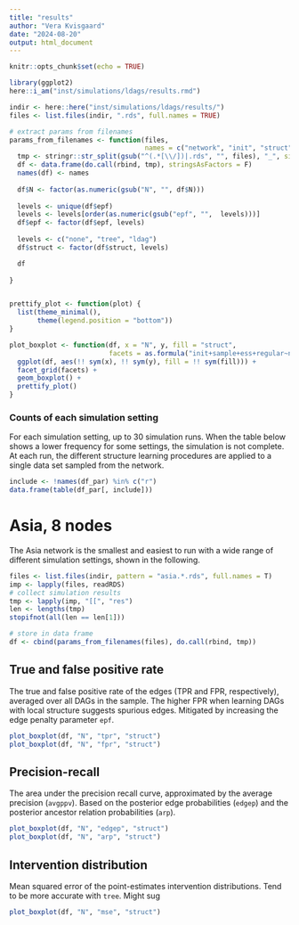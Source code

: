 ```yaml
---
title: "results"
author: "Vera Kvisgaard"
date: "2024-08-20"
output: html_document
---
```


```r
knitr::opts_chunk$set(echo = TRUE)
```


```r
library(ggplot2)
here::i_am("inst/simulations/ldags/results.rmd")
```



```r

indir <- here::here("inst/simulations/ldags/results/")
files <- list.files(indir, ".rds", full.names = TRUE)

# extract params from filenames
params_from_filenames <- function(files, 
                                  names = c("network", "init", "struct", "sample", "ess", "epf", "regular", "N", "r")) {
  tmp <- stringr::str_split(gsub("^(.*[\\/])|.rds", "", files), "_", simplify = FALSE)
  df <- data.frame(do.call(rbind, tmp), stringsAsFactors = F)
  names(df) <- names
  
  df$N <- factor(as.numeric(gsub("N", "", df$N)))
  
  levels <- unique(df$epf)
  levels <- levels[order(as.numeric(gsub("epf", "",  levels)))]
  df$epf <- factor(df$epf, levels)
  
  levels <- c("none", "tree", "ldag")
  df$struct <- factor(df$struct, levels)

  df
  
}


prettify_plot <- function(plot) {
  list(theme_minimal(),
       theme(legend.position = "bottom"))
}

plot_boxplot <- function(df, x = "N", y, fill = "struct", 
                         facets = as.formula("init+sample+ess+regular~network+epf")) {
  ggplot(df, aes(!! sym(x), !! sym(y), fill = !! sym(fill))) +
  facet_grid(facets) +
  geom_boxplot() +
  prettify_plot()
}
```

### Counts of each simulation setting
For each simulation setting, up to 30 simulation runs. When the table below shows
a lower frequency for some settings, the simulation is not complete.
At each run, the different structure learning procedures are applied to a single
data set sampled from the network. 
```r
include <- !names(df_par) %in% c("r")
data.frame(table(df_par[, include]))
```


# Asia, 8 nodes
The Asia network is the smallest and easiest to run with a wide range of different simulation settings, shown in the following. 

```r
files <- list.files(indir, pattern = "asia.*.rds", full.names = T)
imp <- lapply(files, readRDS)
# collect simulation results
tmp <- lapply(imp, "[[", "res")
len <- lengths(tmp)
stopifnot(all(len == len[1]))

# store in data frame
df <- cbind(params_from_filenames(files), do.call(rbind, tmp))


```
## True and false positive rate 
The true and false positive rate of the edges (TPR and FPR, respectively), averaged over all DAGs in the sample. The higher FPR when learning DAGs with local structure suggests spurious edges. Mitigated by increasing the edge penalty parameter `epf`.
```r
plot_boxplot(df, "N", "tpr", "struct")
plot_boxplot(df, "N", "fpr", "struct")
```


## Precision-recall 
The area under the precision recall curve, approximated by the average precision (`avgppv`). Based on the posterior edge probabilities (`edgep`) and the posterior 
ancestor relation probabilities (`arp`).
```r
plot_boxplot(df, "N", "edgep", "struct")
plot_boxplot(df, "N", "arp", "struct")

```

## Intervention distribution
Mean squared error of the point-estimates intervention distributions.
Tend to be more accurate with `tree`. Might sug
```r
plot_boxplot(df, "N", "mse", "struct")
```

